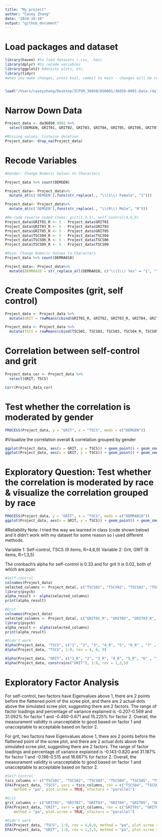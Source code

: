 ```yaml
---
title: "My project"
author: "Casey Zhang"
date: "2024-10-10"
output: "github_document"
---
```

# Load packages and dataset
```r
library(haven) #to load datasets (.csv, .hav)
library(dplyr) #to recode variables
library(ggplot2) #density plots, etc.
library(tidyr)
#when you make changes, press knit, commit to main - changes will be reflected in github desktop & online


load("/Users/caseyzhang/Desktop/ICPSR_36850/DS0001/36850-0001-Data.rda")
```

# Narrow Down Data
```r
Project_data <- da36850.0001 %>%
  select(DEMGEN, GRIT01, GRIT02, GRIT03, GRIT04, GRIT05, GRIT06, GRIT07, GRIT08, TSCS01, TSCS02, TSCS03, TSCS04, TSCS05, TSCS06, TSCS07, TSCS08, TSCS09, DEMRA010)

#Missing values: listwise deletion
Project_data<- drop_na(Project_data)

```

# Recode Variables
```r

#Gender: Change Numeric Values to Characters

Project_data %>% count(DEMGEN)

Project_data<- Project_data%>%
  mutate_at(c('DEMGEN'),funs(str_replace(., "\\(1\\) Female", "1")))

Project_data<- Project_data%>%
  mutate_at(c('DEMGEN'),funs(str_replace(., "\\(0\\) Male", "0")))

#Re-code reverse coded items: grit(1,3,5), self control(4,6,9)
Project_data$GRIT01_R <- 5 - Project_data$GRIT01
Project_data$GRIT03_R <- 5 - Project_data$GRIT03
Project_data$GRIT05_R <- 5 - Project_data$GRIT05
Project_data$TSCS04_R <- 5 - Project_data$TSCS04
Project_data$TSCS06_R <- 5 - Project_data$TSCS06
Project_data$TSCS09_R <- 5 - Project_data$TSCS09

#Race: Change Numeric Values to Characters
Project_data %>% count(DEMRA010)

Project_data<- Project_data%>%
  mutate(DEMRA010 = str_replace_all(DEMRA010, c("\\(1\\) Yes" = "1", "\\(0\\) No" = "0")))

```
# Create Composites (grit, self control)
```r

Project_data <- Project_data %>%
  mutate(GRIT = rowMeans(cbind(GRIT01_R, GRIT02, GRIT03_R, GRIT04, GRIT05_R, GRIT06, GRIT07, GRIT08)))

Project_data <- Project_data %>%
  mutate(TSCS = rowMeans(cbind(TSCS01, TSCS02, TSCS03, TSCS04_R, TSCS05, TSCS06, TSCS07, TSCS08, TSCS09_R)))

```

# Correlation between self-control and grit
```r

Project_data_cor <- Project_data %>%
  select(GRIT, TSCS)

Corr(Project_data_cor)

```

# Test whether the correlation is moderated by gender
```r

PROCESS(Project_data, y = "GRIT", x = "TSCS", mods = c("DEMGEN"))

```

#Visualize the correlation overall & correlation grouped by gender
```r
ggplot(Project_data, aes(x = GRIT, y = TSCS)) + geom_point() + geom_smooth(method = lm) + theme_bruce() 
ggplot(Project_data, aes(x = GRIT, y = TSCS)) + geom_point() + geom_smooth(method = lm) + theme_bruce() +facet_wrap(~DEMGEN)

```

# Exploratory Question: Test whether the correlation is moderated by race & visualize the correlation grouped by race
```r

PROCESS(Project_data, y = "GRIT", x = "TSCS", mods = c("DEMRA010"))
ggplot(Project_data, aes(x = GRIT, y = TSCS)) + geom_point() + geom_smooth(method = lm) + theme_bruce() +facet_wrap(~DEMRA010)

```

#Reliability
Note: I tried the way we learned in class (code shown below) and it didn't work with my dataset for some reason so I used different methods.

Variable 1: Self-control, TSCS (9 items, R=4,6,9)
Variable 2: Grit, GRIT (8 items, R=1,3,5)

The cronbach's alpha for self-control is 0.33 and for grit it is 0.02, both of which are poor.
```r

#Self-control
colnames(Project_data)
selected_columns <- Project_data[, c("TSCS01", "TSCS02", "TSCS03", "TSCS04_R", "TSCS05", "TSCS06_R", "TSCS07", "TSCS08", "TSCS09_R")]
library(psych)
alpha_result <- alpha(selected_columns)
print(alpha_result)

#Grit
colnames(Project_data)
selected_columns <- Project_data[, c("GRIT01_R", "GRIT02", "GRIT03_R", "GRIT04", "GRIT05_R", "GRIT06", "GRIT07", "GRIT08", "GRIT05")]
library(psych)
alpha_result <- alpha(selected_columns)
print(alpha_result)

#Didn't work
Alpha(Project_data, "TSCS", c("1", "2", "3", "4_R", "5", "6_R" , "7" , "8" , "9_R"))
Alpha(Project_data, "TSCS", 1:9, rev = 4, 6, 9)

Alpha(Project_data, "GRIT", c("1_R", "2", "3_R", "4_R", "5_R", "6" , "7" , "8" , "9"))
Alpha(Project_data, constrains("GRIT"), 1:8, rev = 1,3,5)
```
# Exploratory Factor Analysis
For self-control, two factors have Eigenvalues above 1, there are 2 points before the flattened point of the scree plot, and there are 2 actual dots above the simulated scree plot, suggesting there are 2 factors. The range of factor loadings and percentage of variance explained is -0.207-0.569 and 31.092% for factor 1 and -0.460-0.671 and 15.225% for factor 2. Overall, the measurament validity is unacceptable to good based on factor 1 and unacceptable to acceptable based on factor 2.

For grit, two factors have Eigenvalues above 1, there are 2 points before the flattened point of the scree plot, and there are 2 actual dots above the simulated scree plot, suggesting there are 2 factors. The range of factor loadings and percentage of variance explained is -0.143-0.820 and 31.187% for factor 1 and -0.198-0.515 and 18.667% for factor 2. Overall, the measurament validity is unacceptable to good based on factor 1 and unacceptable to acceptable based on factor 2.
```r

#Self-control
tscs_columns <- c("TSCS01", "TSCS02", "TSCS03", "TSCS04", "TSCS05", "TSCS06", "TSCS07", "TSCS08", "TSCS09")
EFA(Project_data, "TSCS", vars = tscs_columns, rev = c("TSCS04", "TSCS06", "TSCS09"), 
    method = "pa", plot.scree = TRUE, nfactors = "parallel")

#Grit
grit_columns <- c("GRIT01", "GRIT02", "GRIT03", "GRIT04", "GRIT05", "GRIT06", "GRIT07", "GRIT08")
EFA(Project_data, "GRIT", vars = grit_columns, rev = c("GRIT01", "GRIT03", "GRIT05"), 
    method = "pa", plot.scree = TRUE, nfactors = "parallel")

#Didn't work
EFA(Project_data, "TSCS", 1:9, rev = 4,6,9, method = "pa", plot.scree = TRUE, nfactors = c("parallel"))
EFA(Project_data, "GRIT", 1:8, rev = 1,3,5, method = "pa", plot.scree = TRUE, nfactors = c("parallel"))
```


